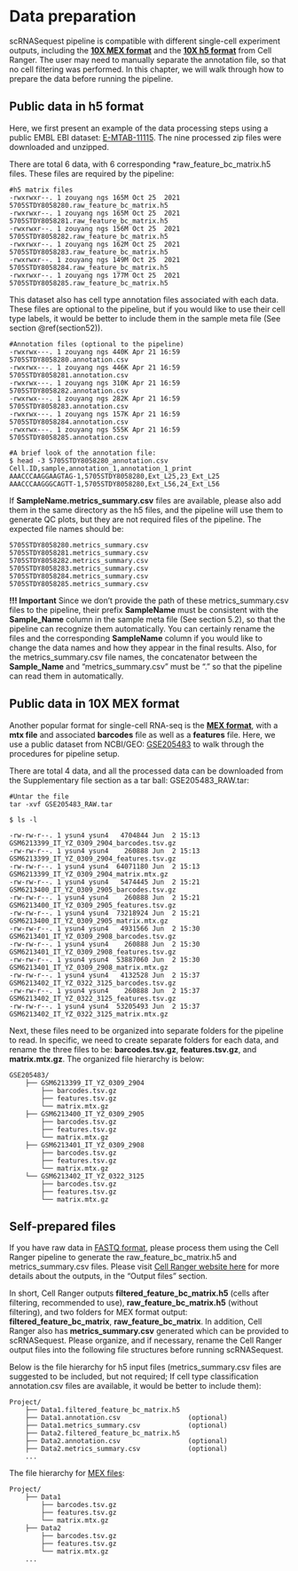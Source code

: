 # Data preparation

scRNASequest pipeline is compatible with different single-cell experiment outputs, including the [**10X MEX format**](https://kb.10xgenomics.com/hc/en-us/articles/115000794686-How-is-the-MEX-format-used-for-the-gene-barcode-matrices){target="_blank"} and the [**10X h5 format**](https://support.10xgenomics.com/single-cell-gene-expression/software/pipelines/latest/advanced/h5_matrices){target="_blank"} from Cell Ranger. The user may need to manually separate the annotation file, so that no cell filtering was performed. In this chapter, we will walk through how to prepare the data before running the pipeline.

## Public data in h5 format

Here, we first present an example of the data processing steps using a public EMBL EBI dataset: [E-MTAB-11115](https://www.ebi.ac.uk/arrayexpress/experiments/E-MTAB-11115/){target="_blank"}. The nine processed zip files were downloaded and unzipped.

There are total 6 data, with 6 corresponding *raw_feature_bc_matrix.h5 files. These files are required by the pipeline:

```
#h5 matrix files
-rwxrwxr--. 1 zouyang ngs 165M Oct 25  2021 5705STDY8058280.raw_feature_bc_matrix.h5
-rwxrwxr--. 1 zouyang ngs 165M Oct 25  2021 5705STDY8058281.raw_feature_bc_matrix.h5
-rwxrwxr--. 1 zouyang ngs 156M Oct 25  2021 5705STDY8058282.raw_feature_bc_matrix.h5
-rwxrwxr--. 1 zouyang ngs 162M Oct 25  2021 5705STDY8058283.raw_feature_bc_matrix.h5
-rwxrwxr--. 1 zouyang ngs 149M Oct 25  2021 5705STDY8058284.raw_feature_bc_matrix.h5
-rwxrwxr--. 1 zouyang ngs 177M Oct 25  2021 5705STDY8058285.raw_feature_bc_matrix.h5
```

This dataset also has cell type annotation files associated with each data. These files are optional to the pipeline, but if you would like to use their cell type labels, it would be better to include them in the sample meta file (See section \@ref(section52)).

```
#Annotation files (optional to the pipeline)
-rwxrwx---. 1 zouyang ngs 440K Apr 21 16:59 5705STDY8058280.annotation.csv
-rwxrwx---. 1 zouyang ngs 446K Apr 21 16:59 5705STDY8058281.annotation.csv
-rwxrwx---. 1 zouyang ngs 310K Apr 21 16:59 5705STDY8058282.annotation.csv
-rwxrwx---. 1 zouyang ngs 282K Apr 21 16:59 5705STDY8058283.annotation.csv
-rwxrwx---. 1 zouyang ngs 157K Apr 21 16:59 5705STDY8058284.annotation.csv
-rwxrwx---. 1 zouyang ngs 555K Apr 21 16:59 5705STDY8058285.annotation.csv

#A brief look of the annotation file:
$ head -3 5705STDY8058280_annotation.csv
Cell.ID,sample,annotation_1,annotation_1_print
AAACCCAAGGAAGTAG-1,5705STDY8058280,Ext_L25,23_Ext_L25
AAACCCAAGGGCAGTT-1,5705STDY8058280,Ext_L56,24_Ext_L56
```

If **SampleName.metrics_summary.csv** files are available, please also add them in the same directory as the h5 files, and the pipeline will use them to generate QC plots, but they are not required files of the pipeline. The expected file names should be:

```
5705STDY8058280.metrics_summary.csv
5705STDY8058281.metrics_summary.csv
5705STDY8058282.metrics_summary.csv
5705STDY8058283.metrics_summary.csv
5705STDY8058284.metrics_summary.csv
5705STDY8058285.metrics_summary.csv
```

**!!! Important** Since we don't provide the path of these metrics_summary.csv files to the pipeline, their prefix **SampleName** must be consistent with the **Sample_Name** column in the sample meta file (See section 5.2), so that the pipeline can recognize them automatically. You can certainly rename the files and the corresponding **SampleName** column if you would like to change the data names and how they appear in the final results. Also, for the metrics_summary.csv file names, the concatenator between the **Sample_Name** and "metrics_summary.csv" must be "." so that the pipeline can read them in automatically.

## Public data in 10X MEX format

Another popular format for single-cell RNA-seq is the [**MEX format**](https://kb.10xgenomics.com/hc/en-us/articles/115000794686-How-is-the-MEX-format-used-for-the-gene-barcode-matrices){target="_blank"}, with a **mtx file** and associated **barcodes** file as well as a **features** file. Here, we use a public dataset from NCBI/GEO: [GSE205483](https://www.ncbi.nlm.nih.gov/geo/query/acc.cgi?acc=GSE205483){target="_blank"} to walk through the procedures for pipeline setup.

There are total 4 data, and all the processed data can be downloaded from the Supplementary file section as a tar ball: GSE205483_RAW.tar:

```
#Untar the file
tar -xvf GSE205483_RAW.tar

$ ls -l

-rw-rw-r--. 1 ysun4 ysun4   4704844 Jun  2 15:13 GSM6213399_IT_YZ_0309_2904_barcodes.tsv.gz
-rw-rw-r--. 1 ysun4 ysun4    260888 Jun  2 15:13 GSM6213399_IT_YZ_0309_2904_features.tsv.gz
-rw-rw-r--. 1 ysun4 ysun4  64071180 Jun  2 15:13 GSM6213399_IT_YZ_0309_2904_matrix.mtx.gz
-rw-rw-r--. 1 ysun4 ysun4   5474445 Jun  2 15:21 GSM6213400_IT_YZ_0309_2905_barcodes.tsv.gz
-rw-rw-r--. 1 ysun4 ysun4    260888 Jun  2 15:21 GSM6213400_IT_YZ_0309_2905_features.tsv.gz
-rw-rw-r--. 1 ysun4 ysun4  73218924 Jun  2 15:21 GSM6213400_IT_YZ_0309_2905_matrix.mtx.gz
-rw-rw-r--. 1 ysun4 ysun4   4931566 Jun  2 15:30 GSM6213401_IT_YZ_0309_2908_barcodes.tsv.gz
-rw-rw-r--. 1 ysun4 ysun4    260888 Jun  2 15:30 GSM6213401_IT_YZ_0309_2908_features.tsv.gz
-rw-rw-r--. 1 ysun4 ysun4  53887060 Jun  2 15:30 GSM6213401_IT_YZ_0309_2908_matrix.mtx.gz
-rw-rw-r--. 1 ysun4 ysun4   4132528 Jun  2 15:37 GSM6213402_IT_YZ_0322_3125_barcodes.tsv.gz
-rw-rw-r--. 1 ysun4 ysun4    260888 Jun  2 15:37 GSM6213402_IT_YZ_0322_3125_features.tsv.gz
-rw-rw-r--. 1 ysun4 ysun4  53205493 Jun  2 15:37 GSM6213402_IT_YZ_0322_3125_matrix.mtx.gz
```

Next, these files need to be organized into separate folders for the pipeline to read. In specific, we need to create separate folders for each data, and rename the three files to be: **barcodes.tsv.gz**, **features.tsv.gz**, and **matrix.mtx.gz**. The organized file hierarchy is below:

```
GSE205483/
    ├── GSM6213399_IT_YZ_0309_2904
        ├── barcodes.tsv.gz
        ├── features.tsv.gz
        └── matrix.mtx.gz
    ├── GSM6213400_IT_YZ_0309_2905
        ├── barcodes.tsv.gz
        ├── features.tsv.gz
        └── matrix.mtx.gz
    ├── GSM6213401_IT_YZ_0309_2908
        ├── barcodes.tsv.gz
        ├── features.tsv.gz
        └── matrix.mtx.gz
    └── GSM6213402_IT_YZ_0322_3125
        ├── barcodes.tsv.gz
        ├── features.tsv.gz
        └── matrix.mtx.gz
```

## Self-prepared files

If you have raw data in [FASTQ format](https://support.illumina.com/bulletins/2016/04/fastq-files-explained.html){target="_blank"}, please process them using the Cell Ranger pipeline to generate the raw_feature_bc_matrix.h5 and metrics_summary.csv files. Please visit [Cell Ranger website here](https://support.10xgenomics.com/single-cell-gene-expression/software/pipelines/latest/using/count){target="_blank"} for more details about the outputs, in the "Output files" section. 

In short, Cell Ranger outputs **filtered_feature_bc_matrix.h5** (cells after filtering, recommended to use), **raw_feature_bc_matrix.h5** (without filtering), and two folders for MEX format output: **filtered_feature_bc_matrix**, **raw_feature_bc_matrix**. In addition, Cell Ranger also has **metrics_summary.csv** generated which can be provided to scRNASequest. Please organize, and if necessary, rename the Cell Ranger output files into the following file structures before running scRNASequest.

Below is the file hierarchy for h5 input files (metrics_summary.csv files are suggested to be included, but not required; If cell type classification annotation.csv files are available, it would be better to include them):

```
Project/
    ├── Data1.filtered_feature_bc_matrix.h5
    ├── Data1.annotation.csv                 (optional)
    ├── Data1.metrics_summary.csv            (optional)
    ├── Data2.filtered_feature_bc_matrix.h5
    ├── Data2.annotation.csv                 (optional)
    ├── Data2.metrics_summary.csv            (optional)
    ...
```

The file hierarchy for [MEX files](https://kb.10xgenomics.com/hc/en-us/articles/115000794686-How-is-the-MEX-format-used-for-the-gene-barcode-matrices){target="_blank"}:

```
Project/
    ├── Data1
        ├── barcodes.tsv.gz
        ├── features.tsv.gz
        └── matrix.mtx.gz
    ├── Data2
        ├── barcodes.tsv.gz
        ├── features.tsv.gz
        └── matrix.mtx.gz
    ...
```
